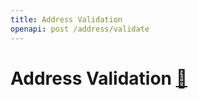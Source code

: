 ```yaml
---
title: Address Validation
openapi: post /address/validate
---
```


# Address Validation [🔗](https://chargebee.mintlify.app/api-reference/v2/endpoint/address-validation)
